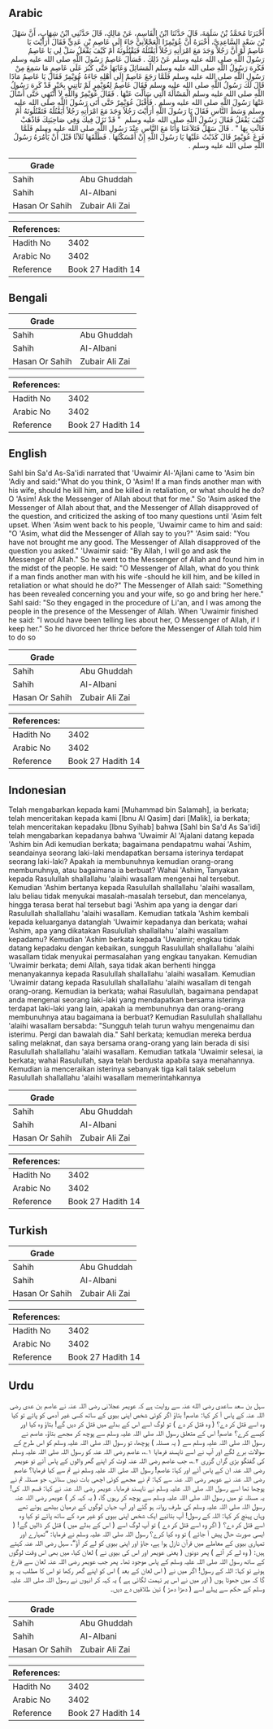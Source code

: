 ## Arabic


<div dir="rtl" lang="ar" style={{fontSize:'larger',backgroundColor:'#f8f9fa',padding:20}}>
أَخْبَرَنَا مُحَمَّدُ بْنُ سَلَمَةَ، قَالَ حَدَّثَنَا ابْنُ الْقَاسِمِ، عَنْ مَالِكٍ، قَالَ حَدَّثَنِي ابْنُ شِهَابٍ، أَنَّ سَهْلَ بْنَ سَعْدٍ السَّاعِدِيَّ، أَخْبَرَهُ أَنَّ عُوَيْمِرًا الْعَجْلاَنِيَّ جَاءَ إِلَى عَاصِمِ بْنِ عَدِيٍّ فَقَالَ أَرَأَيْتَ يَا عَاصِمُ لَوْ أَنَّ رَجُلاً وَجَدَ مَعَ امْرَأَتِهِ رَجُلاً أَيَقْتُلُهُ فَيَقْتُلُونَهُ أَمْ كَيْفَ يَفْعَلُ سَلْ لِي يَا عَاصِمُ رَسُولَ اللَّهِ صلى الله عليه وسلم عَنْ ذَلِكَ ‏.‏ فَسَأَلَ عَاصِمٌ رَسُولَ اللَّهِ صلى الله عليه وسلم فَكَرِهَ رَسُولُ اللَّهِ صلى الله عليه وسلم الْمَسَائِلَ وَعَابَهَا حَتَّى كَبُرَ عَلَى عَاصِمٍ مَا سَمِعَ مِنْ رَسُولِ اللَّهِ صلى الله عليه وسلم فَلَمَّا رَجَعَ عَاصِمٌ إِلَى أَهْلِهِ جَاءَهُ عُوَيْمِرٌ فَقَالَ يَا عَاصِمُ مَاذَا قَالَ لَكَ رَسُولُ اللَّهِ صلى الله عليه وسلم فَقَالَ عَاصِمٌ لِعُوَيْمِرٍ لَمْ تَأْتِنِي بِخَيْرٍ قَدْ كَرِهَ رَسُولُ اللَّهِ صلى الله عليه وسلم الْمَسْأَلَةَ الَّتِي سَأَلْتَ عَنْهَا ‏.‏ فَقَالَ عُوَيْمِرٌ وَاللَّهِ لاَ أَنْتَهِي حَتَّى أَسْأَلَ عَنْهَا رَسُولَ اللَّهِ صلى الله عليه وسلم ‏.‏ فَأَقْبَلَ عُوَيْمِرٌ حَتَّى أَتَى رَسُولَ اللَّهِ صلى الله عليه وسلم وَسَطَ النَّاسِ فَقَالَ يَا رَسُولَ اللَّهِ أَرَأَيْتَ رَجُلاً وَجَدَ مَعَ امْرَأَتِهِ رَجُلاً أَيَقْتُلُهُ فَتَقْتُلُونَهُ أَمْ كَيْفَ يَفْعَلُ فَقَالَ رَسُولُ اللَّهِ صلى الله عليه وسلم ‏ "‏ قَدْ نَزَلَ فِيكَ وَفِي صَاحِبَتِكَ فَاذْهَبْ فَائْتِ بِهَا ‏"‏ ‏.‏ قَالَ سَهْلٌ فَتَلاَعَنَا وَأَنَا مَعَ النَّاسِ عِنْدَ رَسُولِ اللَّهِ صلى الله عليه وسلم فَلَمَّا فَرَغَ عُوَيْمِرٌ قَالَ كَذَبْتُ عَلَيْهَا يَا رَسُولَ اللَّهِ إِنْ أَمْسَكْتُهَا ‏.‏ فَطَلَّقَهَا ثَلاَثًا قَبْلَ أَنْ يَأْمُرَهُ رَسُولُ اللَّهِ صلى الله عليه وسلم ‏.‏
</div>
<div style={{backgroundColor:'#f8f9fa',padding:20, marginBottom: 10}}><table> <thead> <tr> <th>Grade</th> <th></th> </tr> </thead> <tbody> <tr><td>Sahih</td><td>Abu Ghuddah</td></tr><tr><td>Sahih</td><td>Al-Albani</td></tr><tr><td>Hasan Or Sahih</td><td>Zubair Ali Zai</td></tr></tbody></table><table> <thead> <tr> <th>References:</th> <th></th> </tr> </thead> <tbody><tr><td>Hadith No</td><td>3402</td></tr><tr><td>Arabic No</td><td>3402</td></tr><tr><td>Reference</td><td>Book 27 Hadith 14</td></tr></tbody></table></div>

## Bengali


<div dir="ltr" lang="bn" style={{fontSize:'larger',backgroundColor:'#f8f9fa',padding:20}}>

</div>
<div style={{backgroundColor:'#f8f9fa',padding:20, marginBottom: 10}}><table> <thead> <tr> <th>Grade</th> <th></th> </tr> </thead> <tbody> <tr><td>Sahih</td><td>Abu Ghuddah</td></tr><tr><td>Sahih</td><td>Al-Albani</td></tr><tr><td>Hasan Or Sahih</td><td>Zubair Ali Zai</td></tr></tbody></table><table> <thead> <tr> <th>References:</th> <th></th> </tr> </thead> <tbody><tr><td>Hadith No</td><td>3402</td></tr><tr><td>Arabic No</td><td>3402</td></tr><tr><td>Reference</td><td>Book 27 Hadith 14</td></tr></tbody></table></div>

## English


<div dir="ltr" lang="en" style={{fontSize:'larger',backgroundColor:'#f8f9fa',padding:20}}>
Sahl bin Sa'd As-Sa'idi narrated that 'Uwaimir Al-'Ajlani came to 'Asim bin 'Adiy and said:"What do you think, O 'Asim! If a man finds another man with his wife, should he kill him, and be killed in retaliation, or what should he do? O 'Asim! Ask the Messenger of Allah about that for me." So 'Asim asked the Messenger of Allah about that, and the Messenger of Allah disapproved of the question, and criticized the asking of too many questions until 'Asim felt upset. When 'Asim went back to his people, 'Uwaimir came to him and said: "O 'Asim, what did the Messenger of Allah say to you?" 'Asim said: "You have not brought me any good. The Messenger of Allah disapproved of the question you asked." 'Uwaimir said: "By Allah, I will go and ask the Messenger of Allah." So he went to the Messenger of Allah and found him in the midst of the people. He said: "O Messenger of Allah, what do you think if a man finds another man with his wife -should he kill him, and be killed in retaliation or what should he do?" The Messenger of Allah said: "Something has been revealed concerning you and your wife, so go and bring her here." Sahl said: "So they engaged in the procedure of Li'an, and I was among the people in the presence of the Messenger of Allah. When 'Uwaimir finished he said: "I would have been telling lies about her, O Messenger of Allah, if I keep her." So he divorced her thrice before the Messenger of Allah told him to do so
</div>
<div style={{backgroundColor:'#f8f9fa',padding:20, marginBottom: 10}}><table> <thead> <tr> <th>Grade</th> <th></th> </tr> </thead> <tbody> <tr><td>Sahih</td><td>Abu Ghuddah</td></tr><tr><td>Sahih</td><td>Al-Albani</td></tr><tr><td>Hasan Or Sahih</td><td>Zubair Ali Zai</td></tr></tbody></table><table> <thead> <tr> <th>References:</th> <th></th> </tr> </thead> <tbody><tr><td>Hadith No</td><td>3402</td></tr><tr><td>Arabic No</td><td>3402</td></tr><tr><td>Reference</td><td>Book 27 Hadith 14</td></tr></tbody></table></div>

## Indonesian


<div dir="ltr" lang="id" style={{fontSize:'larger',backgroundColor:'#f8f9fa',padding:20}}>
Telah mengabarkan kepada kami [Muhammad bin Salamah], ia berkata; telah menceritakan kepada kami [Ibnu Al Qasim] dari [Malik], ia berkata; telah menceritakan kepadaku [Ibnu Syihab] bahwa [Sahl bin Sa'd As Sa'idi] telah mengabarkan kepadanya bahwa 'Uwaimir Al 'Ajalani datang kepada 'Ashim bin Adi kemudian berkata; bagaimana pendapatmu wahai 'Ashim, seandainya seorang laki-laki mendapatkan bersama isterinya terdapat seorang laki-laki? Apakah ia membunuhnya kemudian orang-orang membunuhnya, atau bagaimana ia berbuat? Wahai 'Ashim, Tanyakan kepada Rasulullah shallallahu 'alaihi wasallam mengenai hal tersebut. Kemudian 'Ashim bertanya kepada Rasulullah shallallahu 'alaihi wasallam, lalu beliau tidak menyukai masalah-masalah tersebut, dan mencelanya, hingga terasa berat hal tersebut bagi 'Ashim apa yang ia dengar dari Rasulullah shallallahu 'alaihi wasallam. Kemudian tatkala 'Ashim kembali kepada keluarganya datanglah 'Uwaimir kepadanya dan berkata; wahai 'Ashim, apa yang dikatakan Rasulullah shallallahu 'alaihi wasallam kepadamu? Kemudian 'Ashim berkata kepada 'Uwaimir; engkau tidak datang kepadaku dengan kebaikan, sungguh Rasulullah shallallahu 'alaihi wasallam tidak menyukai permasalahan yang engkau tanyakan. Kemudian 'Uwaimir berkata; demi Allah, saya tidak akan berhenti hingga menanyakannya kepada Rasulullah shallallahu 'alaihi wasallam. Kemudian 'Uwaimir datang kepada Rasulullah shallallahu 'alaihi wasallam di tengah orang-orang. Kemudian ia berkata; wahai Rasulullah, bagaimana pendapat anda mengenai seorang laki-laki yang mendapatkan bersama isterinya terdapat laki-laki yang lain, apakah ia membunuhnya dan orang-orang membunuhnya atau bagaimana ia berbuat? Kemudian Rasulullah shallallahu 'alaihi wasallam bersabda: "Sungguh telah turun wahyu mengenaimu dan isterimu. Pergi dan bawalah dia." Sahl berkata; kemudian mereka berdua saling melaknat, dan saya bersama orang-orang yang lain berada di sisi Rasulullah shallallahu 'alaihi wasallam. Kemudian tatkala 'Uwaimir selesai, ia berkata; wahai Rasulullah, saya telah berdusta apabila saya menahannya. Kemudian ia menceraikan isterinya sebanyak tiga kali talak sebelum Rasulullah shallallahu 'alaihi wasallam memerintahkannya
</div>
<div style={{backgroundColor:'#f8f9fa',padding:20, marginBottom: 10}}><table> <thead> <tr> <th>Grade</th> <th></th> </tr> </thead> <tbody> <tr><td>Sahih</td><td>Abu Ghuddah</td></tr><tr><td>Sahih</td><td>Al-Albani</td></tr><tr><td>Hasan Or Sahih</td><td>Zubair Ali Zai</td></tr></tbody></table><table> <thead> <tr> <th>References:</th> <th></th> </tr> </thead> <tbody><tr><td>Hadith No</td><td>3402</td></tr><tr><td>Arabic No</td><td>3402</td></tr><tr><td>Reference</td><td>Book 27 Hadith 14</td></tr></tbody></table></div>

## Turkish


<div dir="ltr" lang="tr" style={{fontSize:'larger',backgroundColor:'#f8f9fa',padding:20}}>

</div>
<div style={{backgroundColor:'#f8f9fa',padding:20, marginBottom: 10}}><table> <thead> <tr> <th>Grade</th> <th></th> </tr> </thead> <tbody> <tr><td>Sahih</td><td>Abu Ghuddah</td></tr><tr><td>Sahih</td><td>Al-Albani</td></tr><tr><td>Hasan Or Sahih</td><td>Zubair Ali Zai</td></tr></tbody></table><table> <thead> <tr> <th>References:</th> <th></th> </tr> </thead> <tbody><tr><td>Hadith No</td><td>3402</td></tr><tr><td>Arabic No</td><td>3402</td></tr><tr><td>Reference</td><td>Book 27 Hadith 14</td></tr></tbody></table></div>

## Urdu


<div dir="rtl" lang="ur" style={{fontSize:'larger',backgroundColor:'#f8f9fa',padding:20}}>
سہل بن سعد ساعدی رضی الله عنہ سے روایت ہے کہ عویمر عجلانی رضی اللہ عنہ نے عاصم بن عدی رضی اللہ عنہ کے پاس آ کر کہا: عاصم! بتاؤ اگر کوئی شخص اپنی بیوی کے ساتھ کسی غیر آدمی کو پائے تو کیا وہ اسے قتل کر دے؟ ( وہ قتل کر دے ) تو لوگ اسے اس کے بدلے میں قتل کر دیں گے! بتاؤ وہ کیا اور کیسے کرے؟ عاصم! اس کے متعلق رسول اللہ صلی اللہ علیہ وسلم سے پوچھ کر مجھے بتاؤ، عاصم نے رسول اللہ صلی اللہ علیہ وسلم سے ( یہ مسئلہ ) پوچھا، تو رسول اللہ صلی اللہ علیہ وسلم کو اس طرح کے سوالات برے لگے اور آپ نے اسے ناپسند فرمایا ۱؎، عاصم رضی اللہ عنہ کو رسول اللہ صلی اللہ علیہ وسلم کی گفتگو بڑی گراں گزری ۲؎، جب عاصم رضی اللہ عنہ لوٹ کر اپنے گھر والوں کے پاس آئے تو عویمر رضی اللہ عنہ ان کے پاس آئے اور کہا: عاصم! رسول اللہ صلی اللہ علیہ وسلم نے تم سے کیا فرمایا؟ عاصم رضی اللہ عنہ نے عویمر رضی اللہ عنہ سے کہا: تم نے مجھے کوئی اچھی بات نہیں سنائی، جو مسئلہ تم نے پوچھا تھا اسے رسول اللہ صلی اللہ علیہ وسلم نے ناپسند فرمایا۔ عویمر رضی اللہ عنہ نے کہا: قسم اللہ کی! یہ مسئلہ تو میں رسول اللہ صلی اللہ علیہ وسلم سے پوچھ کر رہوں گا، ( یہ کہہ کر ) عویمر رضی اللہ عنہ رسول اللہ صلی اللہ علیہ وسلم کی طرف روانہ ہو گئے اور آپ جہاں لوگوں کے درمیان بیٹھے ہوئے تھے وہاں پہنچ کر کہا: اللہ کے رسول! آپ بتائیے ایک شخص اپنی بیوی کو غیر مرد کے ساتھ پائے تو کیا وہ اسے قتل کر دے؟ ( اگر وہ اسے قتل کر دے ) تو آپ لوگ اسے ( اس کے بدلے میں ) قتل کر ڈالیں گے! ( ایسی صورت حال پیش آ جائے ) تو وہ کیا کرے؟ رسول اللہ صلی اللہ علیہ وسلم نے فرمایا: ”تمہارے اور تمہاری بیوی کے معاملے میں قرآن نازل ہوا ہے، جاؤ اور اپنی بیوی کو لے کر آؤ“، سہل رضی اللہ عنہ کہتے ہیں: ( وہ لے کر آئے ) پھر دونوں ( یعنی عویمر اور اس کی بیوی نے ) لعان کیا، میں بھی اس وقت لوگوں کے ساتھ رسول اللہ صلی اللہ علیہ وسلم کے پاس موجود تھا۔ پھر جب عویمر رضی اللہ عنہ لعان سے فارغ ہوئے تو کہا: اللہ کے رسول! اگر میں نے ( اس لعان کے بعد ) اس کو اپنے گھر رکھا تو اس کا مطلب یہ ہو گا کہ میں جھوٹا ہوں ( اور میں نے اس پر تہمت لگائی ہے ) یہ کہہ کر انہوں نے رسول اللہ صلی اللہ علیہ وسلم کے حکم سے پہلے اسے ( دھڑا دھڑ ) تین طلاقیں دے دیں۔
</div>
<div style={{backgroundColor:'#f8f9fa',padding:20, marginBottom: 10}}><table> <thead> <tr> <th>Grade</th> <th></th> </tr> </thead> <tbody> <tr><td>Sahih</td><td>Abu Ghuddah</td></tr><tr><td>Sahih</td><td>Al-Albani</td></tr><tr><td>Hasan Or Sahih</td><td>Zubair Ali Zai</td></tr></tbody></table><table> <thead> <tr> <th>References:</th> <th></th> </tr> </thead> <tbody><tr><td>Hadith No</td><td>3402</td></tr><tr><td>Arabic No</td><td>3402</td></tr><tr><td>Reference</td><td>Book 27 Hadith 14</td></tr></tbody></table></div>